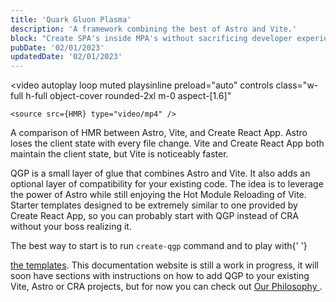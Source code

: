 ```yaml
---
title: 'Quark Gluon Plasma'
description: 'A framework combining the best of Astro and Vite.'
block: "Create SPA's inside MPA's without sacrificing developer experience."
pubDate: '02/01/2023'
updatedDate: '02/01/2023'
---
```



<video
	autoplay
	loop
	muted
	playsinline
	preload="auto"
	controls
	class="w-full h-full object-cover rounded-2xl m-0 aspect-[1.6]"
>
	<source src={HMR} type="video/mp4" />
</video>
<span class="text-center text-sm -my-4">
	A comparison of HMR between Astro, Vite, and Create React App. Astro loses the client state with
	every file change. Vite and Create React App both maintain the client state, but Vite is
	noticeably faster.
</span>

QGP is a small layer of glue that combines Astro and Vite. It also adds an optional layer of
compatibility for your existing code. The idea is to leverage the power of Astro while still
enjoying the Hot Module Reloading of Vite. Starter templates designed to be extremely similar to
one provided by Create React App, so you can probably start with QGP instead of CRA without your
boss realizing it.

The best way to start is to run <code>create-qgp</code> command and to play with{' '}

<a href="/docs/creating-a-new-site/create-qgp">the templates</a>. This documentation website is
still a work in progress, it will soon have sections with instructions on how to add QGP to your
existing Vite, Astro or CRA projects, but for now you can check out <a href="/docs/our-philosophy">
	Our Philosophy
</a>.
